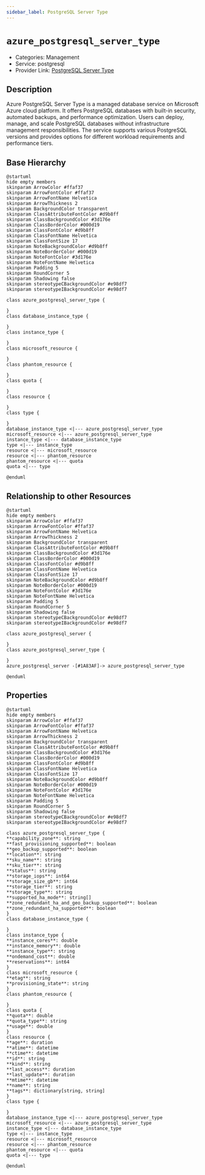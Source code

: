 ```yaml
---
sidebar_label: PostgreSQL Server Type
---
```


# `azure_postgresql_server_type`

- Categories: Management
- Service: postgresql
- Provider Link: [PostgreSQL Server Type](https://learn.microsoft.com/en-us/azure/postgresql/)

## Description

Azure PostgreSQL Server Type is a managed database service on Microsoft Azure cloud platform. It offers PostgreSQL databases with built-in security, automated backups, and performance optimization. Users can deploy, manage, and scale PostgreSQL databases without infrastructure management responsibilities. The service supports various PostgreSQL versions and provides options for different workload requirements and performance tiers.

## Base Hierarchy

<ZoomPanPinch>

```kroki imgType="plantuml" imgAlt="Hierarchy of PostgreSQL Server Type"
@startuml
hide empty members
skinparam ArrowColor #ffaf37
skinparam ArrowFontColor #ffaf37
skinparam ArrowFontName Helvetica
skinparam ArrowThickness 2
skinparam BackgroundColor transparent
skinparam ClassAttributeFontColor #d9b8ff
skinparam ClassBackgroundColor #3d176e
skinparam ClassBorderColor #000d19
skinparam ClassFontColor #d9b8ff
skinparam ClassFontName Helvetica
skinparam ClassFontSize 17
skinparam NoteBackgroundColor #d9b8ff
skinparam NoteBorderColor #000d19
skinparam NoteFontColor #3d176e
skinparam NoteFontName Helvetica
skinparam Padding 5
skinparam RoundCorner 5
skinparam Shadowing false
skinparam stereotypeCBackgroundColor #e98df7
skinparam stereotypeIBackgroundColor #e98df7

class azure_postgresql_server_type {

}
class database_instance_type {

}
class instance_type {

}
class microsoft_resource {

}
class phantom_resource {

}
class quota {

}
class resource {

}
class type {

}
database_instance_type <|--- azure_postgresql_server_type
microsoft_resource <|--- azure_postgresql_server_type
instance_type <|--- database_instance_type
type <|--- instance_type
resource <|--- microsoft_resource
resource <|--- phantom_resource
phantom_resource <|--- quota
quota <|--- type

@enduml
```

</ZoomPanPinch>

## Relationship to other Resources

<ZoomPanPinch>

```kroki imgType="plantuml" imgAlt="Diagram of PostgreSQL Server Type resource relationships"
@startuml
hide empty members
skinparam ArrowColor #ffaf37
skinparam ArrowFontColor #ffaf37
skinparam ArrowFontName Helvetica
skinparam ArrowThickness 2
skinparam BackgroundColor transparent
skinparam ClassAttributeFontColor #d9b8ff
skinparam ClassBackgroundColor #3d176e
skinparam ClassBorderColor #000d19
skinparam ClassFontColor #d9b8ff
skinparam ClassFontName Helvetica
skinparam ClassFontSize 17
skinparam NoteBackgroundColor #d9b8ff
skinparam NoteBorderColor #000d19
skinparam NoteFontColor #3d176e
skinparam NoteFontName Helvetica
skinparam Padding 5
skinparam RoundCorner 5
skinparam Shadowing false
skinparam stereotypeCBackgroundColor #e98df7
skinparam stereotypeIBackgroundColor #e98df7

class azure_postgresql_server {

}
class azure_postgresql_server_type {

}
azure_postgresql_server -[#1A83AF]-> azure_postgresql_server_type

@enduml
```

</ZoomPanPinch>

## Properties

<ZoomPanPinch>

```kroki imgType="plantuml" imgAlt="Diagram of PostgreSQL Server Type data model"
@startuml
hide empty members
skinparam ArrowColor #ffaf37
skinparam ArrowFontColor #ffaf37
skinparam ArrowFontName Helvetica
skinparam ArrowThickness 2
skinparam BackgroundColor transparent
skinparam ClassAttributeFontColor #d9b8ff
skinparam ClassBackgroundColor #3d176e
skinparam ClassBorderColor #000d19
skinparam ClassFontColor #d9b8ff
skinparam ClassFontName Helvetica
skinparam ClassFontSize 17
skinparam NoteBackgroundColor #d9b8ff
skinparam NoteBorderColor #000d19
skinparam NoteFontColor #3d176e
skinparam NoteFontName Helvetica
skinparam Padding 5
skinparam RoundCorner 5
skinparam Shadowing false
skinparam stereotypeCBackgroundColor #e98df7
skinparam stereotypeIBackgroundColor #e98df7

class azure_postgresql_server_type {
**capability_zone**: string
**fast_provisioning_supported**: boolean
**geo_backup_supported**: boolean
**location**: string
**sku_name**: string
**sku_tier**: string
**status**: string
**storage_iops**: int64
**storage_size_gb**: int64
**storage_tier**: string
**storage_type**: string
**supported_ha_mode**: string[]
**zone_redundant_ha_and_geo_backup_supported**: boolean
**zone_redundant_ha_supported**: boolean
}
class database_instance_type {

}
class instance_type {
**instance_cores**: double
**instance_memory**: double
**instance_type**: string
**ondemand_cost**: double
**reservations**: int64
}
class microsoft_resource {
**etag**: string
**provisioning_state**: string
}
class phantom_resource {

}
class quota {
**quota**: double
**quota_type**: string
**usage**: double
}
class resource {
**age**: duration
**atime**: datetime
**ctime**: datetime
**id**: string
**kind**: string
**last_access**: duration
**last_update**: duration
**mtime**: datetime
**name**: string
**tags**: dictionary[string, string]
}
class type {

}
database_instance_type <|--- azure_postgresql_server_type
microsoft_resource <|--- azure_postgresql_server_type
instance_type <|--- database_instance_type
type <|--- instance_type
resource <|--- microsoft_resource
resource <|--- phantom_resource
phantom_resource <|--- quota
quota <|--- type

@enduml
```

</ZoomPanPinch>
